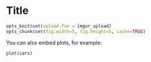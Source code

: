 Title
========================================================

```r
opts_knit$set(upload.fun = imgur_upload)
opts_chunk$set(fig.width=5, fig.height=5, cache=TRUE)
```

You can also embed plots, for example:

```r
plot(cars)
```

